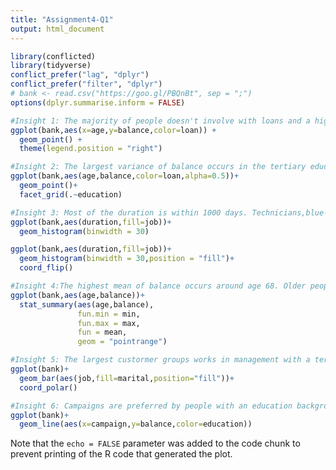 ```yaml
---
title: "Assignment4-Q1"
output: html_document
---
```


```r
library(conflicted)
library(tidyverse)
conflict_prefer("lag", "dplyr")
conflict_prefer("filter", "dplyr")
# bank <- read.csv("https://goo.gl/PBQnBt", sep = ";")
options(dplyr.summarise.inform = FALSE)
```



```r
#Insight 1: The majority of people doesn't involve with loans and a high balance is expected around age 40.
ggplot(bank,aes(x=age,y=balance,color=loan)) +
  geom_point() +
  theme(legend.position = "right")
```
```r
#Insight 2: The largest variance of balance occurs in the tertiary education group
ggplot(bank,aes(age,balance,color=loan,alpha=0.5))+
  geom_point()+
  facet_grid(.~education)

```

```r
#Insight 3: Most of the duration is within 1000 days. Technicians,blue-collars and people work in management are the three main customers.
ggplot(bank,aes(duration,fill=job))+
  geom_histogram(binwidth = 30)

ggplot(bank,aes(duration,fill=job))+
  geom_histogram(binwidth = 30,position = "fill")+
  coord_flip()
```
```r
#Insight 4:The highest mean of balance occurs around age 68. Older people are expected to have a greater balance.
ggplot(bank,aes(age,balance))+
  stat_summary(aes(age,balance),
               fun.min = min,
               fun.max = max,
               fun = mean,
               geom = "pointrange")
```

```r
#Insight 5: The largest custormer groups works in management with a tertiary background.
ggplot(bank)+
  geom_bar(aes(job,fill=marital,position="fill"))+
  coord_polar()
```

```r
#Insight 6: Campaigns are preferred by people with an education background higher than primary. A small number of campaigns are expected for the customer majoriy.
ggplot(bank)+
  geom_line(aes(x=campaign,y=balance,color=education))
```

Note that the `echo = FALSE` parameter was added to the code chunk to prevent printing of the R code that generated the plot.
